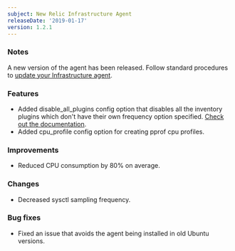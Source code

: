 ```yaml
---
subject: New Relic Infrastructure Agent
releaseDate: '2019-01-17'
version: 1.2.1
---
```


### Notes

A new version of the agent has been released. Follow standard procedures to [update your Infrastructure agent](/docs/infrastructure/new-relic-infrastructure/installation/update-infrastructure-agent).

### Features

* Added disable_all_plugins config option that disables all the inventory plugins which don't have their own frequency option specified. [Check out the documentation](/docs/infrastructure/new-relic-infrastructure/troubleshooting/reducing-agent-footprint).
* Added cpu_profile config option for creating pprof cpu profiles.

### Improvements

* Reduced CPU consumption by 80% on average.

### Changes

* Decreased sysctl sampling frequency.

### Bug fixes

* Fixed an issue that avoids the agent being installed in old Ubuntu versions.
